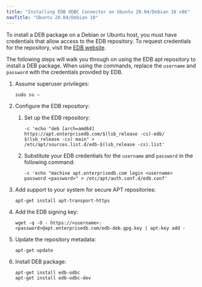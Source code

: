 ```yaml
---
title: "Installing EDB ODBC Connector on Ubuntu 20.04/Debian 10 x86"
navTitle: "Ubuntu 20.04/Debian 10"
---
```


To install a DEB package on a Debian or Ubuntu host, you must have credentials that allow access to the EDB repository. To request credentials for the repository, visit the [EDB website](https://www.enterprisedb.com/repository-access-request/).

The following steps will walk you through on using the EDB apt repository to install a DEB package. When using the commands, replace the `username` and `password` with the credentials provided by EDB.

1.  Assume superuser privileges:

    ```text
    sudo su –
    ```

2.  Configure the EDB repository:

    1.  Set up the EDB repository:

        ```text
        -c 'echo "deb [arch=amd64] https://apt.enterprisedb.com/$(lsb_release -cs)-edb/ $(lsb_release -cs) main" > /etc/apt/sources.list.d/edb-$(lsb_release -cs).list'
        ```

    2.  Substitute your EDB credentials for the `username` and `password` in the following command:

        ```text
        -c 'echo "machine apt.enterprisedb.com login <username> password <password>" > /etc/apt/auth.conf.d/edb.conf'
        ```

3.  Add support to your system for secure APT repositories:

    ```text
    apt-get install apt-transport-https
    ```

4.  Add the EDB signing key:

    ```text
    wget -q -O - https://<username>:<password>@apt.enterprisedb.com/edb-deb.gpg.key | apt-key add -
    ```

5.  Update the repository metadata:

    ```text
    apt-get update
    ```

6.  Install DEB package:

    ```text
    apt-get install edb-odbc
    apt-get install edb-odbc-dev
    ```